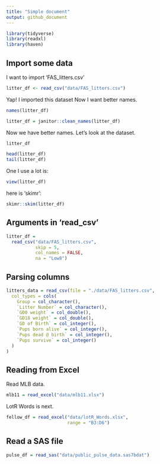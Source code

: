 ```yaml
---
title: "Simple document"
output: github_document
---
```


```r
library(tidyverse)
library(readxl)
library(haven)
```

## Import some data

I want to import 'FAS_litters.csv'

```r
litter_df <- read_csv("data/FAS_litters.csv")
```

Yap! I imported this dataset Now I want better names.

```r
names(litter_df)

litter_df = janitor::clean_names(litter_df)
```

Now we have better names. Let's look at the dataset.

```r
litter_df

head(litter_df)
tail(litter_df)
```

One I use a lot is:

```r
view(litter_df)
```
 
here is 'skimr':
```r
skimr::skim(litter_df)
```



## Arguments in 'read_csv'

```r
litter_df = 
  read_csv("data/FAS_litters.csv",
           skip = 5,
           col_names = FALSE,
           na = "Low8")
```


## Parsing columns

```r
litters_data = read_csv(file = "./data/FAS_litters.csv",
  col_types = cols(
    Group = col_character(),
    `Litter Number` = col_character(),
    `GD0 weight` = col_double(),
    `GD18 weight` = col_double(),
    `GD of Birth` = col_integer(),
    `Pups born alive` = col_integer(),
    `Pups dead @ birth` = col_integer(),
    `Pups survive` = col_integer()
  )
)
```

## Reading from Excel

Read MLB data.

```r
mlb11 = read_excel("data/mlb11.xlsx")
```

LotR Words is next.

```r
fellow_df = read_excel("data/lotR_Words.xlsx",
                       range = "B3:D6")
```

## Read a SAS file

```r
pulse_df = read_sas("data/public_pulse_data.sas7bdat")
```





















